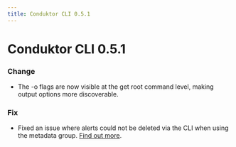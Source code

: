 ```yaml
---
title: Conduktor CLI 0.5.1
---
```


# Conduktor CLI 0.5.1

### Change
- The -o flags are now visible at the get root command level, making output options more discoverable.

### Fix
- Fixed an issue where alerts could not be deleted via the CLI when using the metadata group.
[Find out more](https://github.com/conduktor/ctl/releases/tag/v0.5.1).